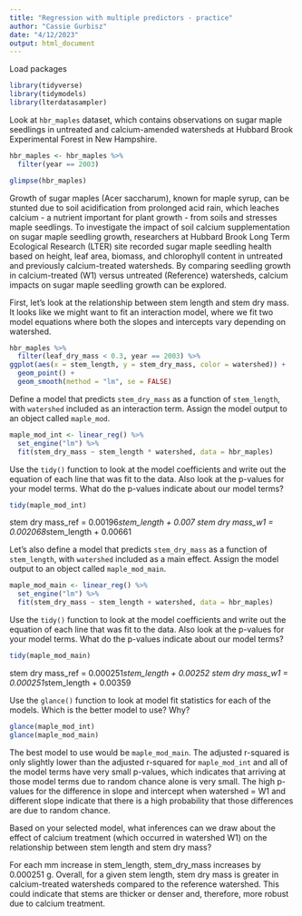 ```yaml
---
title: "Regression with multiple predictors - practice"
author: "Cassie Gurbisz"
date: "4/12/2023"
output: html_document
---
```


Load packages
```r
library(tidyverse)
library(tidymodels)
library(lterdatasampler)
```

Look at `hbr_maples` dataset, which contains observations on sugar maple seedlings in untreated and calcium-amended watersheds at Hubbard Brook Experimental Forest in New Hampshire.
```r
hbr_maples <- hbr_maples %>%
  filter(year == 2003)

glimpse(hbr_maples)
```

Growth of sugar maples (Acer saccharum), known for maple syrup, can be stunted due to soil acidification from prolonged acid rain, which leaches calcium - a nutrient important for plant growth - from soils and stresses maple seedlings. To investigate the impact of soil calcium supplementation on sugar maple seedling growth, researchers at Hubbard Brook Long Term Ecological Research (LTER) site recorded sugar maple seedling health based on height, leaf area, biomass, and chlorophyll content in untreated and previously calcium-treated watersheds. By comparing seedling growth in calcium-treated (W1) versus untreated (Reference) watersheds, calcium impacts on sugar maple seedling growth can be explored.

First, let's look at the relationship between stem length and stem dry mass. It looks like we might want to fit an interaction model, where we fit two model equations where both the slopes and intercepts vary depending on watershed.
```r
hbr_maples %>%
  filter(leaf_dry_mass < 0.3, year == 2003) %>%
ggplot(aes(x = stem_length, y = stem_dry_mass, color = watershed)) +
  geom_point() +
  geom_smooth(method = "lm", se = FALSE)
```

Define a model that predicts `stem_dry_mass` as a function of `stem_length`, with `watershed` included as an interaction term. Assign the model output to an object called `maple_mod`.
```r
maple_mod_int <- linear_reg() %>%
  set_engine("lm") %>%
  fit(stem_dry_mass ~ stem_length * watershed, data = hbr_maples)
```

Use the `tidy()` function to look at the model coefficients and write out the equation of each line that was fit to the data. Also look at the p-values for your model terms. What do the p-values indicate about our model terms?
```r
tidy(maple_mod_int)
```

stem dry mass_ref = 0.00196*stem_length + 0.007
stem dry mass_w1 =  0.002068*stem_length + 0.00661

Let's also define a model that predicts `stem_dry_mass` as a function of `stem_length`, with `watershed` included as a main effect. Assign the model output to an object called `maple_mod_main`.
```r
maple_mod_main <- linear_reg() %>%
  set_engine("lm") %>%
  fit(stem_dry_mass ~ stem_length + watershed, data = hbr_maples)
```

Use the `tidy()` function to look at the model coefficients and write out the equation of each line that was fit to the data. Also look at the p-values for your model terms. What do the p-values indicate about our model terms?
```r
tidy(maple_mod_main)
```

stem dry mass_ref = 0.000251*stem_length + 0.00252
stem dry mass_w1 =  0.000251*stem_length + 0.00359

Use the `glance()` function to look at model fit statistics for each of the models. Which is the better model to use? Why?
```r
glance(maple_mod_int)
glance(maple_mod_main)
```

The best model to use would be `maple_mod_main`. The adjusted r-squared is only slightly lower than the adjusted r-squared for `maple_mod_int` and all of the model terms have very small p-values, which indicates that arriving at those model terms due to random chance alone is very small. The high p-values for the difference in slope and intercept when watershed = W1 and different slope indicate that there is a high probability that those differences are due to random chance.

Based on your selected model, what inferences can we draw about the effect of calcium treatment (which occurred in watershed W1) on the relationship between stem length and stem dry mass?

For each mm increase in stem_length, stem_dry_mass increases by 0.000251 g. Overall, for a given stem length, stem dry mass is greater in calcium-treated watersheds compared to the reference watershed. This could indicate that stems are thicker or denser and, therefore, more robust due to calcium treatment.

